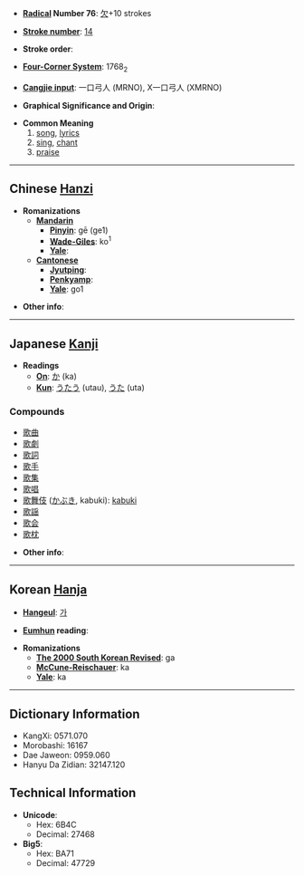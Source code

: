 * '''[[Wiktionary:Chinese radical index| Radical]] Number 76''': [[Wiktionary:Chinese radical index 欠|欠]]+10 strokes

* '''[[Wiktionary:Chinese total strokes index|Stroke number]]''': [[Wiktionary:Chinese total strokes index 14|14]]

* '''Stroke order''': 

* '''[[Wiktionary:Chinese four corner index|Four-Corner System]]''': 1768<sub>2</sub>

* '''[[Wiktionary:Chinese Cangjie index|Cangjie input]]''': 一口弓人 (MRNO), X一口弓人 (XMRNO)

* '''Graphical Significance and Origin''': 

* '''Common Meaning'''
*#[[song]], [[lyric]]s
*# [[sing]], [[chant]]
*# [[praise]]

----

== Chinese [[Hanzi]] ==

* '''Romanizations'''
** '''[[Mandarin]]'''
*** '''[[Pinyin]]''': gē (ge1)
*** '''[[Wade-Giles]]''': ko<sup>1</sup>
*** '''[[Yale]]''': 
** '''[[Cantonese]]'''
*** '''[[Jyutping]]''':
*** '''[[Penkyamp]]''': 
*** '''[[Yale]]''': go1

* '''Other info''': 

----

== Japanese [[Kanji]] ==

* '''Readings'''
** '''[[On]]''': [[か]] (ka)
** '''[[Kun]]''': [[うたう]] (utau), [[うた]] (uta)

===Compounds===
*[[歌曲]]
*[[歌劇]]
*[[歌詞]]
*[[歌手]]
*[[歌集]]
*[[歌唱]]
* [[歌舞伎]] ([[かぶき]], kabuki): [[kabuki]]
*[[歌謡]]
*[[歌会]]
*[[歌枕]]

* '''Other info''':  

----

== Korean [[Hanja]] ==

* '''[[Hangeul]]''': [[가]]

* '''[[Eumhun]] reading''': 

* '''Romanizations'''
** '''[[The 2000 South Korean Revised Romanization|The 2000 South Korean Revised]]''': ga
** '''[[McCune-Reischauer]]''': ka
** '''[[Yale]]''': ka

----

== Dictionary Information ==

* KangXi: 0571.070
* Morobashi: 16167
* Dae Jaweon: 0959.060
* Hanyu Da Zidian: 32147.120

== Technical Information ==

* '''Unicode''':
** Hex: 6B4C
** Decimal: 27468
* '''Big5''':
** Hex: BA71
** Decimal: 47729